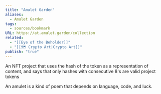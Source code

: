 ```yaml
---
title: "Amulet Garden"
aliases:
  - Amulet Garden
tags:
  - sources/bookmark
URL: https://at.amulet.garden/collection
related:
  - "[[Eye of the Beholder]]"
  - "[[🗺️ Crypto Art|Crypto Art]]"
publish: "true"
---
```


An NFT project that uses the hash of the token as a representation of content, and says that only hashes with consecutive 8's are valid project tokens

An amulet is a kind of poem that depends on language, code, and luck.